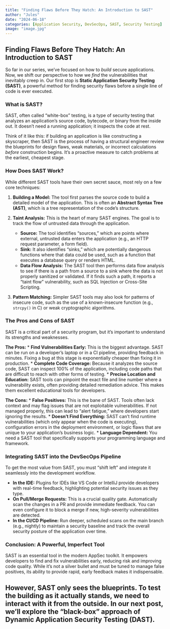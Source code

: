 ```yaml
---
title: "Finding Flaws Before They Hatch: An Introduction to SAST"
author: "Jules"
date: "2024-06-18"
categories: [Application Security, DevSecOps, SAST, Security Testing]
image: "image.jpg"
---
```


## Finding Flaws Before They Hatch: An Introduction to SAST

So far in our series, we've focused on how to *build* secure applications. Now, we shift our perspective to how we *find* the vulnerabilities that inevitably creep in. Our first stop is **Static Application Security Testing (SAST)**, a powerful method for finding security flaws before a single line of code is ever executed.

### What is SAST?

SAST, often called "white-box" testing, is a type of security testing that analyzes an application's source code, bytecode, or binary from the inside out. It doesn't need a running application; it inspects the code at rest.

Think of it like this: if building an application is like constructing a skyscraper, then SAST is the process of having a structural engineer review the blueprints for design flaws, weak materials, or incorrect calculations *before* construction begins. It's a proactive measure to catch problems at the earliest, cheapest stage.

### How Does SAST Work?

While different SAST tools have their own secret sauce, most rely on a few core techniques:

1.  **Building a Model:** The tool first parses the source code to build a detailed model of the application. This is often an **Abstract Syntax Tree (AST)**, which is a tree representation of the code's structure.

2.  **Taint Analysis:** This is the heart of many SAST engines. The goal is to track the flow of untrusted data through the application.
    *   **Source:** The tool identifies "sources," which are points where external, untrusted data enters the application (e.g., an HTTP request parameter, a form field).
    *   **Sink:** It also identifies "sinks," which are potentially dangerous functions where that data could be used, such as a function that executes a database query or renders HTML.
    *   **Data Flow Analysis:** The SAST tool then performs data flow analysis to see if there is a path from a source to a sink where the data is not properly sanitized or validated. If it finds such a path, it reports a "taint flow" vulnerability, such as SQL Injection or Cross-Site Scripting.

3.  **Pattern Matching:** Simpler SAST tools may also look for patterns of insecure code, such as the use of a known-insecure function (e.g., `strcpy()` in C) or weak cryptographic algorithms.

### The Pros and Cons of SAST

SAST is a critical part of a security program, but it's important to understand its strengths and weaknesses.

**The Pros:**
*   **Find Vulnerabilities Early:** This is the biggest advantage. SAST can be run on a developer's laptop or in a CI pipeline, providing feedback in minutes. Fixing a bug at this stage is exponentially cheaper than fixing it in production.
*   **Complete Code Coverage:** Because it analyzes the source code, SAST can inspect 100% of the application, including code paths that are difficult to reach with other forms of testing.
*   **Precise Location and Education:** SAST tools can pinpoint the exact file and line number where a vulnerability exists, often providing detailed remediation advice. This makes them excellent educational tools for developers.

**The Cons:**
*   **False Positives:** This is the bane of SAST. Tools often lack context and may flag issues that are not exploitable vulnerabilities. If not managed properly, this can lead to "alert fatigue," where developers start ignoring the results.
*   **Doesn't Find Everything:** SAST can't find runtime vulnerabilities (which only appear when the code is executing), configuration errors in the deployment environment, or logic flaws that are unique to your application's business logic.
*   **Language Dependent:** You need a SAST tool that specifically supports your programming language and framework.

### Integrating SAST into the DevSecOps Pipeline

To get the most value from SAST, you must "shift left" and integrate it seamlessly into the development workflow.

*   **In the IDE:** Plugins for IDEs like VS Code or IntelliJ provide developers with real-time feedback, highlighting potential security issues as they type.
*   **On Pull/Merge Requests:** This is a crucial quality gate. Automatically scan the changes in a PR and provide immediate feedback. You can even configure it to block a merge if new, high-severity vulnerabilities are detected.
*   **In the CI/CD Pipeline:** Run deeper, scheduled scans on the main branch (e.g., nightly) to maintain a security baseline and track the overall security posture of the application over time.

### Conclusion: A Powerful, Imperfect Tool

SAST is an essential tool in the modern AppSec toolkit. It empowers developers to find and fix vulnerabilities early, reducing risk and improving code quality. While it's not a silver bullet and must be tuned to manage false positives, its ability to provide rapid, early feedback makes it indispensable.

However, SAST only sees the blueprints. To test the building as it actually stands, we need to interact with it from the outside. In our next post, we'll explore the "black-box" approach of **Dynamic Application Security Testing (DAST)**.
---
